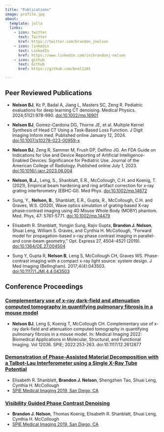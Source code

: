 ```yaml
---
title: "Publications"
image: profile.jpg
about:
  template: jolla
  links:
    - icon: twitter
      text: Twitter
      href: https://twitter.com/brandon_jnelson
    - icon: linkedin
      text: LinkedIn
      href: https://www.linkedin.com/in/brandonj-nelson
    - icon: github
      text: Github
      href: https://github.com/bnel1201

---
```


## Peer Reviewed Publications

- **Nelson BJ**, Kc P, Badal A, Jiang L, Masters SC, Zeng R. Pediatric evaluations for deep learning CT denoising. Medical Physics. 2024;51(2):978-990. [doi:10.1002/mp.16901](https://aapm.onlinelibrary.wiley.com/doi/abs/10.1002/mp.16901)

- **Nelson BJ**, Gomez-Cardona DG, Thorne JE, et al. Multiple Kernel Synthesis of Head CT Using a Task-Based Loss Function. J Digit Imaging Inform med. Published online January 12, 2024. [doi:10.1007/s10278-023-00959-x](https://link.springer.com/article/10.1007/s10278-023-00959-x)

- **Nelson BJ**, Zeng R, Sammer M, Frush DP, Delfino JG. An FDA Guide on Indications for Use and Device Reporting of Artificial Intelligence-Enabled Devices: Significance for Pediatric Use. Journal of the American College of Radiology. Published online July 1, 2023. [doi:10.1016/j.jacr.2023.06.004](https://www.sciencedirect.com/science/article/abs/pii/S1546144023004234)

- **Nelson, B.J.**, Leng, S., Shanblatt, E.R., McCollough, C.H. and Koenig, T. (2021), Empirical beam hardening and ring artifact correction for x‐ray grating interferometry (EBHC‐GI). Med Phys. [doi:10.1002/mp.14672](https://aapm.onlinelibrary.wiley.com/doi/10.1002/mp.14672)

- Sung, Y., **Nelson, B.**, Shanblatt, E.R., Gupta, R., McCollough, C.H. and Graves, W.S. (2020), Wave optics simulation of grating‐based X‐ray phase‐contrast imaging using 4D Mouse Whole Body (MOBY) phantom. Med. Phys, 47: 5761-5771. [doi:10.1002/mp.14479](https://aapm.onlinelibrary.wiley.com/doi/abs/10.1002/mp.14479)

<!-- ## Projection-Domain Convolutional Neural Network Denoising for X-Ray Phase-Contrast Micro Computed Tomography
### Elisabeth R. Shanblatt, Andrew D. Missert, **Brandon J. Nelson**, Shuai Leng, Cynthia H. McCollough
(In review) _Medical Physics_ -->

- Elisabeth R. Shanblatt, Yongjin Sung, Rajiv Gupta, **Brandon J. Nelson**, Shuai Leng, William S. Graves, and Cynthia H. McCollough, "Forward model for propagation-based x-ray phase contrast imaging in parallel- and cone-beam geometry," Opt. Express 27, 4504-4521 (2019). [doi:10.1364/OE.27.004504](https://doi.org/10.1364/OE.27.004504)

- Sung Y, Gupta R, **Nelson B**, Leng S, McCollough CH, Graves WS. Phase-contrast imaging with a compact x-ray light source: system design. J Med Imaging (Bellingham). 2017;4(4):043503. [doi:10.1117/1.JMI.4.4.043503](https://doi.org/10.1117/1.JMI.4.4.043503)

## Conference Proceedings
 
### [Complementary use of x-ray dark-field and attenuation computed tomography in quantifying pulmonary fibrosis in a mouse model](https://www.spiedigitallibrary.org/conference-proceedings-of-spie/12036/2612877/Complementary-use-of-x-ray-dark-field-and-attenuation-computed/10.1117/12.2612877.full)

- **Nelson BJ**, Leng S, Koenig T, McCollough CH. Complementary use of x-ray dark-field and attenuation computed tomography in quantifying pulmonary fibrosis in a mouse model. In: Medical Imaging 2022: Biomedical Applications in Molecular, Structural, and Functional Imaging. Vol 12036. SPIE; 2022:253-263. doi:10.1117/12.2612877

### [Demonstration of Phase-Assisted Material Decomposition with a Talbot-Lau Interferometer using a Single X-Ray Tube Potential](https://www.spiedigitallibrary.org/conference-proceedings-of-spie/10948/109482W/Demonstration-of-phase-assisted-material-decomposition-with-a-Talbot-Lau/10.1117/12.2511806.short?SSO=1)

- Elisabeth R. Shanblatt, **Brandon J. Nelson**, Shengzhen Tao, Shuai Leng, Cynthia H. McCollough
- [SPIE Medical Imaging 2019, San Diego, CA](https://spie.org/conferences-and-exhibitions/past-conferences-and-exhibitions/medical-imaging-2019?SSO=1)

### [Visibility Guided Phase Contrast Denoising](https://www.spiedigitallibrary.org/conference-proceedings-of-spie/10948/109484V/Visibility-guided-phase-contrast-denoising/10.1117/12.2511212.short)

- **Brandon J. Nelson**, Thomas Koenig, Elisabeth R. Shanblatt, Shuai Leng, Cynthia H. McCollough
- [SPIE Medical Imaging 2019, San Diego, CA](https://spie.org/conferences-and-exhibitions/past-conferences-and-exhibitions/medical-imaging-2019?SSO=1)

